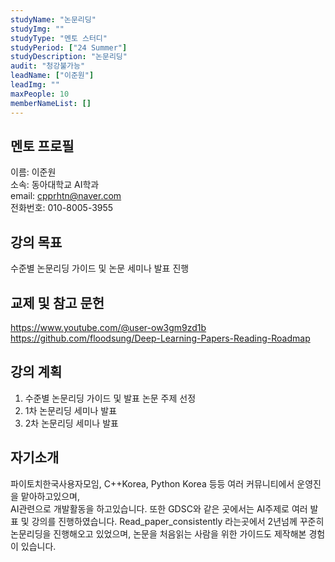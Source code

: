 ```yaml
---
studyName: "논문리딩"
studyImg: ""
studyType: "멘토 스터디"
studyPeriod: ["24 Summer"]
studyDescription: "논문리딩"
audit: "청강불가능"
leadName: ["이준원"]
leadImg: ""
maxPeople: 10
memberNameList: []
---
```


## 멘토 프로필
이름: 이준원  
소속: 동아대학교 AI학과    
email: cpprhtn@naver.com  
전화번호: 010-8005-3955   

## 강의 목표
수준별 논문리딩 가이드 및 논문 세미나 발표 진행


## 교제 및 참고 문헌
https://www.youtube.com/@user-ow3gm9zd1b    
https://github.com/floodsung/Deep-Learning-Papers-Reading-Roadmap

## 강의 계획
1. 수준별 논문리딩 가이드 및 발표 논문 주제 선정
2. 1차 논문리딩 세미나 발표
3. 2차 논문리딩 세미나 발표


## 자기소개

파이토치한국사용자모임, C++Korea, Python Korea 등등 여러 커뮤니티에서 운영진을 맡아하고있으며,   
AI관련으로 개발활동을 하고있습니다. 또한 GDSC와 같은 곳에서는 AI주제로 여러 발표 및 강의를 진행하였습니다.
Read_paper_consistently 라는곳에서 2년넘께 꾸준히 논문리딩을 진행해오고 있었으며, 논문을 처음읽는 사람을 위한 가이드도 제작해본 경험이 있습니다.